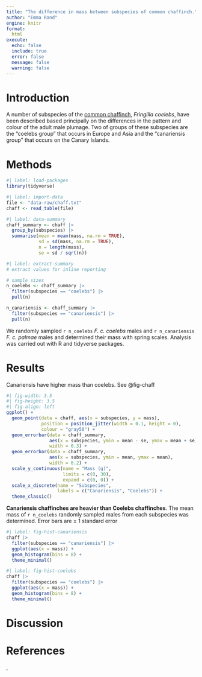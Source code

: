 ```yaml
---
title: "The difference in mass between subspecies of common chaffinch."
author: "Emma Rand"
engine: knitr
format:
  html
execute:
  echo: false
  include: true
  error: false
  message: false
  warning: false
---
```






# Introduction

A number of subspecies of the [common chaffinch]( https://en.wikipedia.org/wiki/Common_chaffinch), 
*Fringilla coelebs*, have been described based principally on 
the differences in the pattern and colour of the adult male plumage. 
Two of groups of these subspecies are the "coelebs group" that occurs 
in Europe and Asia and the "canariensis group" that occurs on
the Canary Islands. 



# Methods
```r
#| label: load-packages
library(tidyverse)
```

```r
#| label: import-data
file <- "data-raw/chaff.txt"
chaff <- read_table(file)
```

```r
#| label: data-summary
chaff_summary <- chaff |> 
  group_by(subspecies) |>  
  summarise(mean = mean(mass, na.rm = TRUE),
            sd = sd(mass, na.rm = TRUE),
            n = length(mass),
            se = sd / sqrt(n))
```


```r
#| label: extract-summary
# extract values for inline reporting

# sample sizes
n_coelebs <- chaff_summary |> 
  filter(subspecies == "coelebs") |> 
  pull(n)

n_canariensis <- chaff_summary |> 
  filter(subspecies == "canariensis") |> 
  pull(n)

```


We randomly sampled `r n_coelebs` *F. c. coelebs* males and
`r n_canariensis` *F. c. palmae* males and determined their mass with
spring scales.  Analysis was carried out with R and tidyverse packages.


# Results

Canariensis have higher mass than coelebs. See @fig-chaff

::: {#fig-chaff}


```r
#| fig-width: 3.5
#| fig-height: 3.5
#| fig-align: left
ggplot() +
  geom_point(data = chaff, aes(x = subspecies, y = mass),
             position = position_jitter(width = 0.1, height = 0),
             colour = "gray50") +
  geom_errorbar(data = chaff_summary, 
                aes(x = subspecies, ymin = mean - se, ymax = mean + se),
                width = 0.3) +
  geom_errorbar(data = chaff_summary, 
                aes(x = subspecies, ymin = mean, ymax = mean),
                width = 0.2) +
  scale_y_continuous(name = "Mass (g)", 
                     limits = c(0, 30), 
                     expand = c(0, 0)) +
  scale_x_discrete(name = "Subspecies", 
                   labels = c("Canariensis", "Coelebs")) +
  theme_classic()
```

**Canariensis chaffinches are heavier than Coelebs chaffinches**. The
mean mass of `r n_coelebs` randomly sampled males from each subspecies was determined. Error bars are $\pm$ 1 standard error

:::


::: {#fig-histograms layout-ncol=2}

```r
#| label: fig-hist-canariensis
chaff |> 
  filter(subspecies == "canariensis") |>
  ggplot(aes(x = mass)) +
  geom_histogram(bins = 8) +
  theme_minimal()

```


```r
#| label: fig-hist-coelebs
chaff |> 
  filter(subspecies == "coelebs") |>
  ggplot(aes(x = mass)) +
  geom_histogram(bins = 8) +
  theme_minimal()

```

:::

# Discussion


# References

,